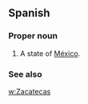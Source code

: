==Spanish==

===Proper noun===
{{es-proper noun}}

# A state of [[México]].

===See also===
[[w:Zacatecas]]